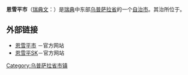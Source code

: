 {{Infobox Kommun|
fullname=Enköpings kommun|
coatofarms=[[Image:Enköping_vapen.svg|100px]]|
county=[[乌普萨拉省|乌普萨拉省]]|
province=[[乌普兰|乌普兰]]|
capital={{link-en|恩雪平|Enköping}}|
map=[[Image:Enköping_Municipality_in_Uppsala_County.png|200px]]|
arearank=第82名|
area=1,330.19|
arealand=1,184.05|
populationrank=第57名|
population=38,486|
densityrank=第126名|
populationdensity=32.5|
website=http://www.enkoping.se/|
footnotes=面积与人口统计数据来自[[瑞典统计局|瑞典统计局]]，截至2006年12月31日}}

'''恩雪平市'''（[[瑞典文|瑞典文]]：{{lang|sv|''Enköpings kommun''}}）是[[瑞典|瑞典]]中东部[[乌普萨拉省|乌普萨拉省]]的一个[[瑞典自治市|自治市]]。其治所位于{{link-en|恩雪平|Enköping}}。

==外部链接==
*[http://www.enkoping.se/ 恩雪平市] {{Wayback|url=http://www.enkoping.se/ |date=20210320144011 }}－官方网站
*[https://web.archive.org/web/20120531231912/http://www.esk.nu/ 恩雪平SK]－官方网站

{{Uppsala County}}
{{Localities in Enköping Municipality}}

{{coord|59|38|N|17|06|E|display=title}}

[[Category:乌普萨拉省市镇|Category:乌普萨拉省市镇]]